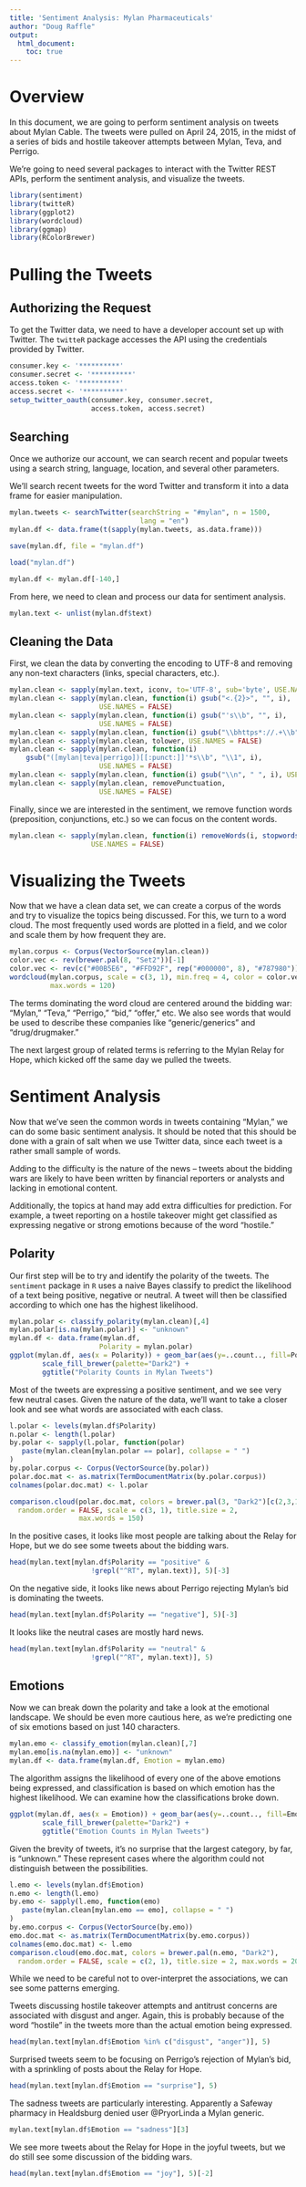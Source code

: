 ```yaml
---
title: 'Sentiment Analysis: Mylan Pharmaceuticals'
author: "Doug Raffle"
output:
  html_document:
    toc: true
---
```


# Overview
In this document, we are going to perform sentiment analysis on tweets
about Mylan Cable. The tweets were pulled on April 24, 2015, in the midst
of a series of bids and hostile takeover attempts between Mylan, Teva, and
Perrigo.

We're going to need several packages to interact with the Twitter REST
APIs, perform the sentiment analysis, and visualize the tweets.
```r
library(sentiment)
library(twitteR)
library(ggplot2)
library(wordcloud)
library(ggmap)
library(RColorBrewer)
```

# Pulling the Tweets
## Authorizing the Request
To get the Twitter data, we need to have a developer account set up
with Twitter.  The `twitteR` package accesses the API using the
credentials provided by Twitter.


```r
consumer.key <- '**********'
consumer.secret <- '**********'
access.token <- '**********'
access.secret <- '**********'
setup_twitter_oauth(consumer.key, consumer.secret,
                    access.token, access.secret)
```

## Searching
Once we authorize our account, we can search recent and popular
tweets using a search string, language, location, and several other
parameters. 

We'll search recent tweets for the word Twitter and transform it into 
a data frame for easier manipulation.

```r
mylan.tweets <- searchTwitter(searchString = "#mylan", n = 1500,
                                lang = "en")
mylan.df <- data.frame(t(sapply(mylan.tweets, as.data.frame)))
```



```r
save(mylan.df, file = "mylan.df")
```
```r
load("mylan.df")
```

```r
mylan.df <- mylan.df[-140,]
```

From here, we need to clean and process our data for sentiment analysis.

```r
mylan.text <- unlist(mylan.df$text)
```
## Cleaning the Data
First, we  clean the data by
converting the encoding to UTF-8 and removing any non-text characters
(links, special characters, etc.).

```r
mylan.clean <- sapply(mylan.text, iconv, to='UTF-8', sub='byte', USE.NAMES = FALSE)
mylan.clean <- sapply(mylan.clean, function(i) gsub("<.{2}>", "", i),
                      USE.NAMES = FALSE)
mylan.clean <- sapply(mylan.clean, function(i) gsub("'s\\b", "", i),
                      USE.NAMES = FALSE)
mylan.clean <- sapply(mylan.clean, function(i) gsub("\\bhttps*://.+\\b", "", i), USE.NAMES = FALSE)
mylan.clean <- sapply(mylan.clean, tolower, USE.NAMES = FALSE)
mylan.clean <- sapply(mylan.clean, function(i)
    gsub("([mylan|teva|perrigo])[[:punct:]]'*s\\b", "\\1", i),
                      USE.NAMES = FALSE)
mylan.clean <- sapply(mylan.clean, function(i) gsub("\\n", " ", i), USE.NAMES = FALSE)
mylan.clean <- sapply(mylan.clean, removePunctuation,
                      USE.NAMES = FALSE)
```

Finally, since we are interested in the sentiment, we remove function
words (preposition, conjunctions, etc.) so we can focus on the content words.

```r
mylan.clean <- sapply(mylan.clean, function(i) removeWords(i, stopwords("SMART")),
                    USE.NAMES = FALSE)
```

# Visualizing the Tweets
Now that we have a clean data set, we can create a corpus of the words
and try to visualize the topics being discussed. For this, we turn to
a word cloud. The most frequently used words are plotted in a field,
and we color and scale them by how frequent they are.

```r
mylan.corpus <- Corpus(VectorSource(mylan.clean))
color.vec <- rev(brewer.pal(8, "Set2"))[-1]
color.vec <- rev(c("#00B5E6", "#FFD92F", rep("#000000", 8), "#787980"))
wordcloud(mylan.corpus, scale = c(3, 1), min.freq = 4, color = color.vec,
          max.words = 120)
```

The terms dominating the word cloud are centered around the bidding
war: "Mylan," "Teva," "Perrigo," "bid," "offer," etc.  We also see
words that would be used to describe these companies like
"generic/generics" and  "drug/drugmaker."

The next largest group of related terms is referring to the Mylan
Relay for Hope, which kicked off the same day we pulled the tweets.


# Sentiment Analysis
Now that we've seen the common words in tweets containing "Mylan," we
can do some basic sentiment analysis. It should be noted that this
should be done with a grain of salt when we use Twitter data, since
each tweet is a rather small sample of words.

Adding to the difficulty is the nature of the news -- tweets about the
bidding wars are likely to have been written by financial reporters or
analysts and lacking in emotional content.

Additionally, the topics at hand may add extra difficulties for
prediction. For example, a tweet reporting on a hostile takeover might get
classified as expressing negative or strong emotions because of the word
"hostile." 

## Polarity
Our first step will be to try and identify the polarity of the
tweets.  The `sentiment` package in `R` uses a naive Bayes classify to
predict the likelihood of a text being positive, negative or neutral.
A tweet will then be classified according to which one has the highest
likelihood. 

```r
mylan.polar <- classify_polarity(mylan.clean)[,4]
mylan.polar[is.na(mylan.polar)] <- "unknown"
mylan.df <- data.frame(mylan.df,
                      Polarity = mylan.polar)
ggplot(mylan.df, aes(x = Polarity)) + geom_bar(aes(y=..count.., fill=Polarity)) +
        scale_fill_brewer(palette="Dark2") +
        ggtitle("Polarity Counts in Mylan Tweets")
```

Most of the tweets are expressing a positive sentiment, and we see
very few neutral cases. Given the nature of the data, we'll want to
take a closer look and see what words are associated with each class.

```r
l.polar <- levels(mylan.df$Polarity)
n.polar <- length(l.polar)
by.polar <- sapply(l.polar, function(polar)
   paste(mylan.clean[mylan.polar == polar], collapse = " ")
)
by.polar.corpus <- Corpus(VectorSource(by.polar))
polar.doc.mat <- as.matrix(TermDocumentMatrix(by.polar.corpus))
colnames(polar.doc.mat) <- l.polar

comparison.cloud(polar.doc.mat, colors = brewer.pal(3, "Dark2")[c(2,3,1)],
  random.order = FALSE, scale = c(3, 1), title.size = 2,
                 max.words = 150)
```

In the positive cases, it looks like most people are talking about the
Relay for Hope, but we do see some tweets about the bidding wars.

```r
head(mylan.text[mylan.df$Polarity == "positive" &
                    !grepl("^RT", mylan.text)], 5)[-3]
```

On the negative side, it looks like news about Perrigo rejecting
Mylan's bid is dominating the tweets.

```r
head(mylan.text[mylan.df$Polarity == "negative"], 5)[-3]
```

It looks like the neutral cases are mostly hard news.

```r
head(mylan.text[mylan.df$Polarity == "neutral" &
                    !grepl("^RT", mylan.text)], 5)
```

## Emotions
Now we can break down the polarity and take a look at the emotional
landscape. We should be even more cautious here, as we're predicting
one of six emotions based on just 140 characters.

```r
mylan.emo <- classify_emotion(mylan.clean)[,7]
mylan.emo[is.na(mylan.emo)] <- "unknown"
mylan.df <- data.frame(mylan.df, Emotion = mylan.emo)
```

The algorithm assigns the likelihood of every one of the above
emotions being expressed, and classification is based on which emotion
has the highest likelihood.  We can examine how the classifications
broke down.

```r
ggplot(mylan.df, aes(x = Emotion)) + geom_bar(aes(y=..count.., fill=Emotion)) +
        scale_fill_brewer(palette="Dark2") +
        ggtitle("Emotion Counts in Mylan Tweets")
```

Given the brevity of tweets, it's no surprise that the largest
category, by far, is "unknown."  These represent cases where the
algorithm could not distinguish between the possibilities.


```r
l.emo <- levels(mylan.df$Emotion)
n.emo <- length(l.emo)
by.emo <- sapply(l.emo, function(emo)
   paste(mylan.clean[mylan.emo == emo], collapse = " ")
)
by.emo.corpus <- Corpus(VectorSource(by.emo))
emo.doc.mat <- as.matrix(TermDocumentMatrix(by.emo.corpus))
colnames(emo.doc.mat) <- l.emo
comparison.cloud(emo.doc.mat, colors = brewer.pal(n.emo, "Dark2"),
  random.order = FALSE, scale = c(2, 1), title.size = 2, max.words = 200)
```

While we need to be careful not to over-interpret the associations, we
can see some patterns emerging.

Tweets discussing hostile takeover
attempts and antitrust concerns are associated with disgust and
anger. Again, this is probably because of the word "hostile" in the
tweets more than the actual emotion being expressed.

```r
head(mylan.text[mylan.df$Emotion %in% c("disgust", "anger")], 5)
```

Surprised tweets seem to be focusing on Perrigo's rejection of Mylan's
bid, with a sprinkling of posts about the Relay for Hope.

```r
head(mylan.text[mylan.df$Emotion == "surprise"], 5)
```

The sadness tweets are particularly interesting.  Apparently a Safeway
pharmacy in Healdsburg denied user @PryorLinda a Mylan generic.

```r
mylan.text[mylan.df$Emotion == "sadness"][3]
```

We see more tweets about the Relay for Hope in the joyful tweets, but
we do still see some discussion of the bidding wars.

```r
head(mylan.text[mylan.df$Emotion == "joy"], 5)[-2]
```



